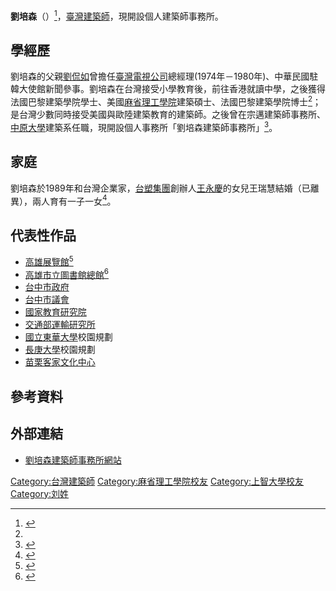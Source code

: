 {{expand|time=2015-01-18T05:16:31+00:00}}
{{Infobox_Person
| name =劉培森
|image= File:20190522 Ricky Liu (cropped).jpg
|box_width=
|occupation=建築師
| period =  
|birth_name=
| other_names =
| Sex = 男
|birth_date= {{birth date and age|1955|11|17}}
|birth_place= {{TWN}}
|death_date=
|death_place=
| nationality ={{ROC}}
| residence =
| party =
| religion =
| 父母  =劉侃如（父）
| spouse = 王瑞慧
| 子女= 一子一女
| relatives =
|education=[[日本|日本]][[上智大學|上智大學]]建築學士<br>美國麻省理工學院建築碩士<br>法國巴黎建築學院博士
| past =
| work =
*[[高雄展覽館|高雄展覽館]]
*[[高雄市立圖書館總館|高雄市立圖書館總館]]
*[[台中市政府|台中市政府]]
*[[台中市議會|台中市議會]]
*[[國家教育研究院|國家教育研究院]]
*[[交通部運輸研究所|交通部運輸研究所]]
*[[國立東華大學|國立東華大學]]校園規劃
*[[長庚大學|長庚大學]]校園規劃
*[[苗栗客家文化中心|苗栗客家文化中心]]

| award =
}}
'''劉培森'''（{{bd|1956年|11月17日}}）<ref name="Appledaily 20060824">{{Cite web |url=http://www.appledaily.com.tw/appledaily/article/finance/20060824/2838623/ |title=王永慶3女兒 王瑞慧 劉培森驚傳婚變 |accessdate=2015-01-18 |archive-date=2017-08-03 |archive-url=https://web.archive.org/web/20170803092052/http://www.appledaily.com.tw/appledaily/article/finance/20060824/2838623 |dead-url=no }}</ref>，[[臺灣|臺灣]][[建築師|建築師]]，現開設個人建築師事務所。

==學經歷==
劉培森的父親[[劉侃如|劉侃如]]曾擔任[[臺灣電視公司|臺灣電視公司]]總經理(1974年－1980年)、中華民國駐韓大使館新聞參事。劉培森在台灣接受小學教育後，前往香港就讀中學，之後獲得法國巴黎建築學院學士、美國[[麻省理工學院|麻省理工學院]]建築碩士、法國巴黎建築學院博士<ref name="林孟儀"/>；是台灣少數同時接受美國與歐陸建築教育的建築師。之後曾在宗邁建築師事務所、[[中原大學|中原大學]]建築系任職，現開設個人事務所「劉培森建築師事務所」<ref>{{Cite web |url=http://www.businesstoday.com.tw/article-content-80393-3983 |title=劉培森要讓少林寺成為智慧型寺廟 |accessdate=2015-01-18 |archive-date=2019-06-10 |archive-url=https://web.archive.org/web/20190610051424/http://www.businesstoday.com.tw/article-content-80393-3983 |dead-url=no }}</ref>。

==家庭==
劉培森於1989年和台灣企業家，[[台塑集團|台塑集團]]創辦人[[王永慶|王永慶]]的女兒王瑞慧結婚（已離異），兩人育有一子一女<ref name="林孟儀">{{Cite web |url=http://www.businessweekly.com.tw/KWebArticle.aspx?id=19066 |title=劉培森內心充滿「豪門女婿」的矛盾 |accessdate=2015-01-18 |archive-date=2015-01-18 |archive-url=https://web.archive.org/web/20150118060952/http://www.businessweekly.com.tw/KWebArticle.aspx?id=19066 |dead-url=no }}</ref>。

==代表性作品==
*[[高雄展覽館|高雄展覽館]]<ref>{{Cite web |url=http://www.appledaily.com.tw/appledaily/article/headline/20100915/32813680/ |title=展會中心簽約 菊豪語：創２千職缺 |accessdate=2015-01-25 |archive-date=2017-10-23 |archive-url=https://web.archive.org/web/20171023115824/http://www.appledaily.com.tw/appledaily/article/headline/20100915/32813680/ |dead-url=no }}</ref>
*[[高雄市立圖書館總館|高雄市立圖書館總館]]<ref>{{Cite web |url=http://www.nownews.com/n/2014/11/13/1504513 |title=新圖書總館開館營運測試　展現用知識領航城市的「雄」心 |accessdate=2015-01-18 |archive-date=2016-05-13 |archive-url=https://web.archive.org/web/20160513164414/http://www.nownews.com/n/2014/11/13/1504513 |dead-url=no }}</ref>
*[[台中市政府|台中市政府]]
*[[台中市議會|台中市議會]]
*[[國家教育研究院|國家教育研究院]]
*[[交通部運輸研究所|交通部運輸研究所]]
*[[國立東華大學|國立東華大學]]校園規劃
*[[長庚大學|長庚大學]]校園規劃
*[[苗栗客家文化中心|苗栗客家文化中心]]

==參考資料==
{{reflist}}

==外部連結==
*[http://www.rickyliu.com.tw/ 劉培森建築師事務所網站] {{Wayback|url=http://www.rickyliu.com.tw/ |date=20200204222954 }}
{{DEFAULTSORT:Liu}}
[[Category:台灣建築師|Category:台灣建築師]]
[[Category:麻省理工學院校友|Category:麻省理工學院校友]]
[[Category:上智大學校友|Category:上智大學校友]]
[[Category:刘姓|Category:刘姓]]